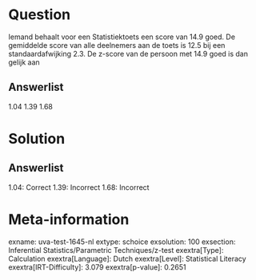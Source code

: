 Question
========

Iemand behaalt voor een Statistiektoets een score van 14.9 goed. De
gemiddelde score van alle deelnemers aan de toets is 12.5 bij een
standaardafwijking 2.3. De z-score van de persoon met 14.9 goed is dan
gelijk aan

Answerlist
----------

1.04
1.39
1.68

Solution
========

Answerlist
----------

1.04: Correct
1.39: Incorrect
1.68: Incorrect

Meta-information
================
exname: uva-test-1645-nl
extype: schoice
exsolution: 100
exsection: Inferential Statistics/Parametric Techniques/z-test
exextra[Type]: Calculation
exextra[Language]: Dutch
exextra[Level]: Statistical Literacy
exextra[IRT-Difficulty]: 3.079
exextra[p-value]: 0.2651
